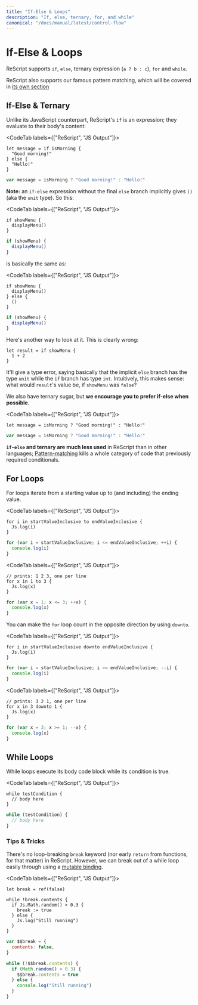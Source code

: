 ```yaml
---
title: "If-Else & Loops"
description: "If, else, ternary, for, and while"
canonical: "/docs/manual/latest/control-flow"
---
```


# If-Else & Loops

ReScript supports `if`, `else`, ternary expression (`a ? b : c`), `for` and `while`.

ReScript also supports our famous pattern matching, which will be covered in [its own section](pattern-matching-destructuring.md)

## If-Else & Ternary

Unlike its JavaScript counterpart, ReScript's `if` is an expression; they evaluate to their body's content:

<CodeTab labels={["ReScript", "JS Output"]}>

```res
let message = if isMorning {
  "Good morning!"
} else {
  "Hello!"
}
```

```js
var message = isMorning ? "Good morning!" : "Hello!"
```

</CodeTab>

**Note:** an `if-else` expression without the final `else` branch implicitly gives `()` (aka the `unit` type). So this:

<CodeTab labels={["ReScript", "JS Output"]}>

```res
if showMenu {
  displayMenu()
}
```

```js
if (showMenu) {
  displayMenu()
}
```

</CodeTab>

is basically the same as:

<CodeTab labels={["ReScript", "JS Output"]}>

```res
if showMenu {
  displayMenu()
} else {
  ()
}
```

```js
if (showMenu) {
  displayMenu()
}
```

</CodeTab>

Here's another way to look at it. This is clearly wrong:

```res
let result = if showMenu {
  1 + 2
}
```

It'll give a type error, saying basically that the implicit `else` branch has the type `unit` while the `if` branch has type `int`. Intuitively, this makes sense: what would `result`'s value be, if `showMenu` was `false`?

We also have ternary sugar, but **we encourage you to prefer if-else when possible**.

<CodeTab labels={["ReScript", "JS Output"]}>

```res
let message = isMorning ? "Good morning!" : "Hello!"
```

```js
var message = isMorning ? "Good morning!" : "Hello!"
```

</CodeTab>

**`if-else` and ternary are much less used** in ReScript than in other languages; [Pattern-matching](pattern-matching-destructuring.md) kills a whole category of code that previously required conditionals.

## For Loops

For loops iterate from a starting value up to (and including) the ending value.

<CodeTab labels={["ReScript", "JS Output"]}>

```res
for i in startValueInclusive to endValueInclusive {
  Js.log(i)
}
```

```js
for (var i = startValueInclusive; i <= endValueInclusive; ++i) {
  console.log(i)
}
```

</CodeTab>

<CodeTab labels={["ReScript", "JS Output"]}>

```res example
// prints: 1 2 3, one per line
for x in 1 to 3 {
  Js.log(x)
}
```

```js
for (var x = 1; x <= 3; ++x) {
  console.log(x)
}
```

</CodeTab>

You can make the `for` loop count in the opposite direction by using `downto`.

<CodeTab labels={["ReScript", "JS Output"]}>

```res
for i in startValueInclusive downto endValueInclusive {
  Js.log(i)
}
```

```js
for (var i = startValueInclusive; i >= endValueInclusive; --i) {
  console.log(i)
}
```

</CodeTab>

<CodeTab labels={["ReScript", "JS Output"]}>

```res example
// prints: 3 2 1, one per line
for x in 3 downto 1 {
  Js.log(x)
}
```

```js
for (var x = 3; x >= 1; --x) {
  console.log(x)
}
```

</CodeTab>

## While Loops

While loops execute its body code block while its condition is true.

<CodeTab labels={["ReScript", "JS Output"]}>

```res
while testCondition {
  // body here
}
```

```js
while (testCondition) {
  // body here
}
```

</CodeTab>

### Tips & Tricks

There's no loop-breaking `break` keyword (nor early `return` from functions, for that matter) in ReScript. However, we can break out of a while loop easily through using a [mutable binding](mutation.md).

<CodeTab labels={["ReScript", "JS Output"]}>

```res example
let break = ref(false)

while !break.contents {
  if Js.Math.random() > 0.3 {
    break := true
  } else {
    Js.log("Still running")
  }
}
```

```js
var $$break = {
  contents: false,
}

while (!$$break.contents) {
  if (Math.random() > 0.3) {
    $$break.contents = true
  } else {
    console.log("Still running")
  }
}
```

</CodeTab>
